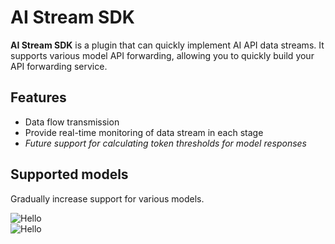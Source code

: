 
# AI Stream SDK

**AI Stream SDK** is a plugin that can quickly implement AI API data streams. It supports various model API forwarding, allowing you to quickly build your API forwarding service.

## Features

- Data flow transmission
- Provide real-time monitoring of data stream in each stage
- _Future support for calculating token thresholds for model responses_

## Supported models

Gradually increase support for various models.

<Cards num={2}>
  <Cards.Card image arrow title="OpenAI" href="/providers/openai">
    <div className="flex aspect-[2/1] items-center justify-center bg-white/80">
      <Image src="/openai.svg" alt="Hello" width={124} height={35.8} />
    </div>
  </Cards.Card>
  <Cards.Card image arrow title="Azure OpenAI" href="/providers/azure">
    <div className="flex aspect-[2/1] items-center justify-center bg-white/80">
      <Image src="/azure.svg" alt="Hello" width={124} height={35.8} />
    </div>
  </Cards.Card>
</Cards>
